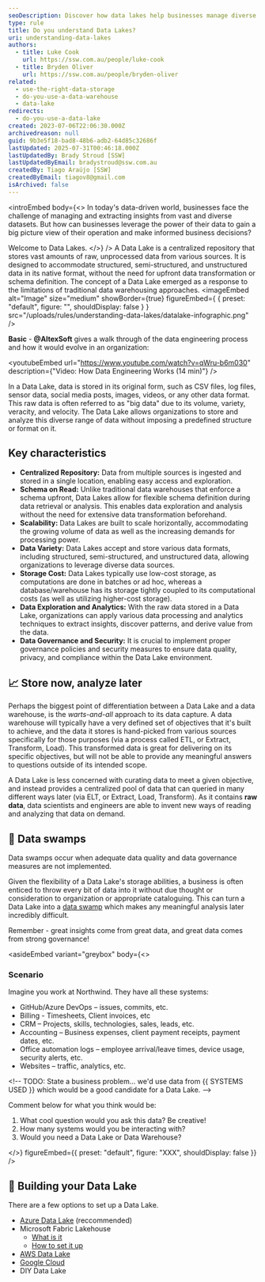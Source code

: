 ```yaml
---
seoDescription: Discover how data lakes help businesses manage diverse datasets and extract actionable insights efficiently.
type: rule
title: Do you understand Data Lakes?
uri: understanding-data-lakes
authors:
  - title: Luke Cook
    url: https://ssw.com.au/people/luke-cook
  - title: Bryden Oliver
    url: https://ssw.com.au/people/bryden-oliver
related:
  - use-the-right-data-storage
  - do-you-use-a-data-warehouse
  - data-lake
redirects:
  - do-you-use-a-data-lake
created: 2023-07-06T22:06:30.000Z
archivedreason: null
guid: 9b3e5f18-bad8-48b6-adb2-64d85c32686f
lastUpdated: 2025-07-31T00:46:18.000Z
lastUpdatedBy: Brady Stroud [SSW]
lastUpdatedByEmail: bradystroud@ssw.com.au
createdBy: Tiago Araújo [SSW]
createdByEmail: tiagov8@gmail.com
isArchived: false
---
```

<introEmbed
  body={<>
In today's data-driven world, businesses face the challenge of managing and extracting insights from vast and diverse datasets. But how can businesses leverage the power of their data to gain a big picture view of their operation and make informed business decisions?

Welcome to Data Lakes.
  </>}
/>
A Data Lake is a centralized repository that stores vast amounts of raw, unprocessed data from various sources. It is designed to accommodate structured, semi-structured, and unstructured data in its native format, without the need for upfront data transformation or schema definition. The concept of a Data Lake emerged as a response to the limitations of traditional data warehousing approaches.
<imageEmbed
  alt="Image"
  size="medium"
  showBorder={true}
  figureEmbed={ {
    preset: "default",
    figure: "",
    shouldDisplay: false
  } }
  src="/uploads/rules/understanding-data-lakes/datalake-infographic.png"
/>

**Basic** - **@AltexSoft** gives a walk through of the data engineering process and how it would evolve in an organization:

<youtubeEmbed url="https://www.youtube.com/watch?v=qWru-b6m030" description={"Video: How Data Engineering Works (14 min)"} />

In a Data Lake, data is stored in its original form, such as CSV files, log files, sensor data, social media posts, images, videos, or any other data format. This raw data is often referred to as "big data" due to its volume, variety, veracity, and velocity. The Data Lake allows organizations to store and analyze this diverse range of data without imposing a predefined structure or format on it.

## Key characteristics

* **Centralized Repository:** Data from multiple sources is ingested and stored in a single location, enabling easy access and exploration.
* **Schema on Read:** Unlike traditional data warehouses that enforce a schema upfront, Data Lakes allow for flexible schema definition during data retrieval or analysis. This enables data exploration and analysis without the need for extensive data transformation beforehand.
* **Scalability:** Data Lakes are built to scale horizontally, accommodating the growing volume of data as well as the increasing demands for processing power.
* **Data Variety:** Data Lakes accept and store various data formats, including structured, semi-structured, and unstructured data, allowing organizations to leverage diverse data sources.
* **Storage Cost:** Data Lakes typically use low-cost storage, as computations are done in batches or ad hoc, whereas a database/warehouse has its storage tightly coupled to its computational costs (as well as utilizing higher-cost storage).
* **Data Exploration and Analytics:** With the raw data stored in a Data Lake, organizations can apply various data processing and analytics techniques to extract insights, discover patterns, and derive value from the data.
* **Data Governance and Security:** It is crucial to implement proper governance policies and security measures to ensure data quality, privacy, and compliance within the Data Lake environment.

## 📈 Store now, analyze later

Perhaps the biggest point of differentiation between a Data Lake and a data warehouse, is the *warts-and-all* approach to its data capture. A data warehouse will typically have a very defined set of objectives that it's built to achieve, and the data it stores is hand-picked from various sources specifically for those purposes (via a process called ETL, or Extract, Transform, Load). This transformed data is great for delivering on its specific objectives, but will not be able to provide any meaningful answers to questions outside of its intended scope.

A Data Lake is less concerned with curating data to meet a given objective, and instead provides a centralized pool of data that can queried in many different ways later (via ELT, or Extract, Load, Transform). As it contains **raw data**, data scientists and engineers are able to invent new ways of reading and analyzing that data on demand.

## 🤢 Data swamps

 Data swamps occur when adequate data quality and data governance measures are not implemented.

 Given the flexibility of a Data Lake's storage abilities, a business is often enticed to throw every bit of data into it without due thought or consideration to organization or appropriate cataloguing. This can turn a Data Lake into a [data swamp](https://atlan.com/data-lake-vs-data-swamp/#:~:text=A%20data%20lake%20is%20a,to%20retrieve%20and%20utilize%20effectively) which makes any meaningful analysis later incredibly difficult.

Remember - great insights come from great data, and great data comes from strong governance!

<asideEmbed
  variant="greybox"
  body={<>
    
### Scenario

Imagine you work at Northwind. They have all these systems:

* GitHub/Azure DevOps – issues, commits, etc.
* Billing - Timesheets, Client invoices, etc
* CRM – Projects, skills, technologies, sales, leads, etc.
* Accounting – Business expenses, client payment receipts, payment dates, etc.
* Office automation logs – employee arrival/leave times, device usage, security alerts, etc.
* Websites – traffic, analytics, etc.

&lt;!-- TODO: State a business problem... we'd use data from &#123;&#123; SYSTEMS USED &#125;&#125; which would be a good candidate for a Data Lake. --&gt;

Comment below for what you think would be:

1. What cool question would you ask this data? Be creative!
2. How many systems would you be interacting with?
3. Would you need a Data Lake or Data Warehouse?

  </>}
  figureEmbed={{
    preset: "default",
    figure: "XXX",
    shouldDisplay: false
  }}
/>

## 🔨 Building your Data Lake

There are a few options to set up a Data Lake.

* [Azure Data Lake](https://azure.microsoft.com/en-au/solutions/data-lake?WT.mc_id=DP-MVP-33518) (reccommended)
* Microsoft Fabric Lakehouse
  * [What is it](https://learn.microsoft.com/en-us/fabric/data-engineering/lakehouse-overview?WT.mc_id=DP-MVP-33518)
  * [How to set it up](https://learn.microsoft.com/en-us/fabric/data-engineering/tutorial-lakehouse-introduction?WT.mc_id=DP-MVP-33518)
* [AWS Data Lake](https://aws.amazon.com/solutions/implementations/data-lake-solution/)
* [Google Cloud](https://cloud.google.com/learn/what-is-a-data-lake#section-1)
* DIY Data Lake
